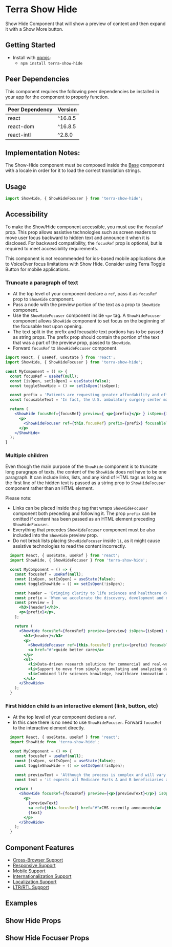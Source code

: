 


<Badge />

# Terra Show Hide

Show Hide Component that will show a preview of content and then expand it with a Show More button.

## Getting Started

- Install with [npmjs](https://www.npmjs.com):
  - `npm install terra-show-hide`

<!-- AUTO-GENERATED-CONTENT:START Peer Dependencies -->
## Peer Dependencies

This component requires the following peer dependencies be installed in your app for the component to properly function.

| Peer Dependency | Version |
|-|-|
| react | ^16.8.5 |
| react-dom | ^16.8.5 |
| react-intl | ^2.8.0 |

<!-- AUTO-GENERATED-CONTENT:END -->

## Implementation Notes:

The Show-Hide component must be composed inside the [Base][1] component with a locale in order for it to load the correct translation strings.

[1]: https://engineering.cerner.com/terra-core/components/terra-base/base/base

## Usage

```jsx
import ShowHide, { ShowHideFocuser } from 'terra-show-hide';
```

## Accessibility

<Notice variant="important" ariaLevel="3">

  To make the Show/Hide component accessible, you must use the `focusRef` prop. This prop allows assistive technologies such as screen readers to move user focus backward to hidden text and announce it when it is disclosed. For backward compatibility, the `focusRef` prop is optional, but is required to meet accessibility requirements.

</Notice>

<Notice variant="caution" ariaLevel="3">

  This component is not recommended for ios-based mobile applications due to VoiceOver focus limitations with Show Hide. Consider using Terra Toggle Button for mobile applications. 

</Notice>

### Truncate a paragraph of text
  - At the top level of your component declare a `ref`, pass it as `focusRef` prop to `ShowHide` component. 
  - Pass a node with the preview portion of the text as a prop to `ShowHide` component.
  - Use the `ShowHideFocuser` component inside `<p>` tag. A `ShowHideFocuser` component allows `ShowHide` component to set focus on the beginning of the focusable text upon opening. 
  - The text split in the prefix and focusable text portions has to be passed as string props. The prefix prop should contain the portion of the text that was a part of the preview prop, passed to `ShowHide`.
  - Forward `focusRef` to `ShowHideFocuser` component.

  ```jsx
  import React, { useRef, useState } from 'react';
  import ShowHide, { ShowHideFocuser } from 'terra-show-hide';

  const MyComponent = () => {
    const focusRef = useRef(null);
    const [isOpen, setIsOpen] = useState(false);
    const toggleShowHide = () => setIsOpen(!isOpen);

    const prefix = 'Patients are requesting greater affordability and efficiency in healthcare. With procedures performed in an ambulatory surgery center costing up to 60% less compared to a hospital outpatient department (1), the demand for these facilities is increasing.';
    const focusableText = 'In fact, the U.S. ambulatory surgery center market is expected to see a 6.9 % compound annual growth rate, reaching $33 billion by 2028. (2) Cerner understands the urgency to grow in the ambulatory surgery center market while continuing to deliver excellent care. Healthcare IT products can help improve clinician efficiency and patient outcomes, as well as enhance communication and data exchange between ambulatory surgery center providers and patients. Read';

    return (
      <ShowHide focusRef={focusRef} preview={ <p>{prefix}</p> } isOpen={isOpen} onChange={toggleShowHide} >
        <p>
          <ShowHideFocuser ref={this.focusRef} prefix={prefix} focusableText={focusableText} />
        </p>
      </ShowHide>
    );
  }
  ```

### Multiple children
  Even though the main purpose of the `ShowHide` component is to truncate long paragraps of texts, the content of the `ShowHide` does not have to be one paragraph. It can include links, lists, and any kind of HTML tags as long as the first line of the hidden text is passed as a string prop to `ShowHideFocuser` component rather than an HTML element.
  
Please note:
  - Links can be placed inside the `p` tag that wraps `ShowHideFocuser` component both preceding and following it. The prop `prefix` can be omitted if content has been passed as an HTML element preceding `ShowHideFocuser`.
  - Everything that precedes `ShowHideFocuser` component must be also included into the `ShowHide` preview prop.
  - Do not break lists placing `ShowHideFocuser` inside `li`, as it might cause assistive technologies to read the content incorrectly.

  ```jsx
    import React, { useState, useRef } from 'react';
    import ShowHide, { ShowHideFocuser } from 'terra-show-hide';

    const MyComponent = () => {
      const focusRef = useRef(null);
      const [isOpen, setIsOpen] = useState(false);
      const toggleShowHide = () => setIsOpen(!isOpen);

      const header = 'Bringing clarity to life sciences and healthcare decision-making ';
      const prefix = 'When we accelerate the discovery, development and deployment of life-enhancing insights and therapies, clinicians and patients benefit.';
      const preview = [
        <h3>{header}</h3>,
        <p>{prefix}</p>,
      ];

      return (
        <ShowHide focusRef={focusRef} preview={preview} isOpen={isOpen} onChange={toggleShowHide} >
          <h3>{header}</h3>
          <p>
            <ShowHideFocuser ref={this.focusRef} prefix={prefix} focusableText="Several factors help bring clarity to life sciences, researchers and clinicians and " />
            <a href="#">guide better care</a>
          </p>
          <ul>
            <li>Data-driven research solutions for commercial and real-world evidence collaborators and health providers</li>
            <li>Support to move from simply accumulating and analyzing data to linking and generating deeper insights </li>
            <li>Combined life sciences knowledge, healthcare innovation and collaborative research expertise</li>
          </ul>
        </ShowHide>
      );
    }
  ```

### First hidden child is an interactive element (link, button, etc)
  - At the top level of your component declare a `ref`.
  - In this case there is no need to use `ShowHideFocuser`. Forward `focusRef` to the interactive element directly.

  ```jsx
    import React, { useState, useRef } from 'react';
    import ShowHide from 'terra-show-hide';

    const MyComponent = () => {
      const focusRef = useRef(null);
      const [isOpen, setIsOpen] = useState(false);
      const toggleShowHide = () => setIsOpen(!isOpen);

      const previewText = 'Although the process is complex and will vary greatly based on regional and economic factors, it’s clear that healthcare entities must start planning their transitions now.';
      const text = 'it expects all Medicare Parts A and B beneficiaries and most Medicaid beneficiaries to be in a value-based care relationship with accountability for quality and total cost of care by 2030.';

      return (
        <ShowHide focusRef={focusRef} preview={<p>{previewText}</p>} isOpen={isOpen} onChange={toggleShowHide} >
          <p>
            {previewText}
            <a ref={this.focusRef} href="#">CMS recently announced</a>
            {text}
          </p>
        </ShowHide>
      );
    }
  ```

## Component Features

* [Cross-Browser Support](https://engineering.cerner.com/terra-ui/about/terra-ui/component-standards#cross-browser-support)
* [Responsive Support](https://engineering.cerner.com/terra-ui/about/terra-ui/component-standards#responsive-support)
* [Mobile Support](https://engineering.cerner.com/terra-ui/about/terra-ui/component-standards#mobile-support)
* [Internationalization Support](https://engineering.cerner.com/terra-ui/about/terra-ui/component-standards#internationalization-i18n)
* [Localization Support](https://engineering.cerner.com/terra-ui/about/terra-ui/component-standards#internationalization-i18n)
* [LTR/RTL Support](https://engineering.cerner.com/terra-ui/about/terra-ui/component-standards#ltr--rtl)

## Examples
<DefaultShowHide title="Default ShowHide" />
<CustomButtonTextShowHide title="Custom Button Text ShowHide" />
<LinkShowHide title="ShowHide with a Link" />
<MultipleChildrenShowHide title="ShowHide with Multiple Children" />
<ListShowHide title="ShowHide with a List Content" />
<InitiallyOpenShowHide title="Initially Open ShowHide" />
<ButtonAlignCenterShowHide title="Button Align Center ShowHide" />
<ButtonAlignRightShowHide title="Button Align Right ShowHide" />
<NoPreviewShowHide title="No Preview ShowHide" />
<NoFocusRefShowHide title="No focusRef ShowHide (see Accessibility note for information about the focusRef prop)" />

## Show Hide Props
<ShowHidePropsTable />

## Show Hide Focuser Props
<ShowHideFocuserPropsTable />
